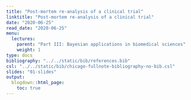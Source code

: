 ```yaml
---
title: "Post-mortem re-analysis of a clinical trial"
linktitle: "Post-mortem re-analysis of a clinical trial"
date: "2020-06-25"
read_date: "2020-06-25"
menu:
  lectures:
    parent: "Part III: Bayesian applications in biomedical sciences"
    weight: 1
type: docs
bibliography: "../../static/bib/references.bib"
csl: "../../static/bib/chicago-fullnote-bibliography-no-bib.csl"
slides: "01-slides"
output:
  blogdown::html_page:
    toc: true
---
```

